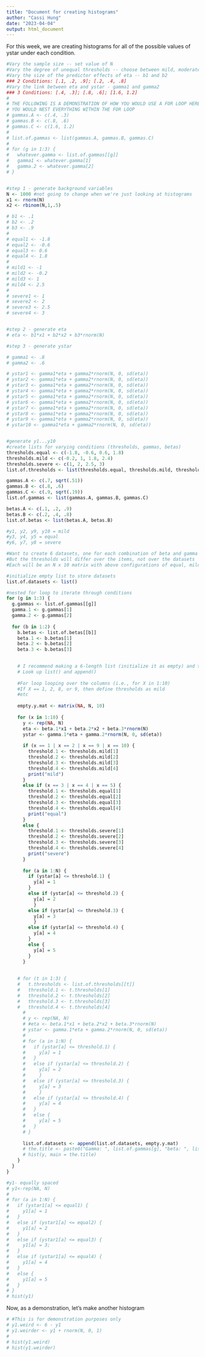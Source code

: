 ```yaml
---
title: "Document for creating histograms"
author: "Cassi Hung"
date: "2023-04-04"
output: html_document
---
```


For this week, we are creating histograms for all of the possible values of ystar under each condition.

```r

#Vary the sample size -- set value of N
#Vary the degree of unequal thresholds -- choose between mild, moderate, and severe
#Vary the size of the predictor effects of eta -- b1 and b2
### 2 Conditions: [.1, .2, .9]; [.2, .4, .8]
#Vary the link between eta and ystar - gamma1 and gamma2
### 3 Conditions: [.4, .3]; [.8, .6]; [1.6, 1.2]
# 
# THE FOLLOWING IS A DEMONSTRATION OF HOW YOU WOULD USE A FOR LOOP HERE
# YOU WOULD NEST EVERYTHING WITHIN THE FOR LOOP
# gammas.A <- c(.4, .3)
# gammas.B <- c(.8, .6)
# gammas.C <- c(1.6, 1.2)
# 
# list.of.gammas <- list(gammas.A, gammas.B, gammas.C)
# 
# for (g in 1:3) {
#   whatever.gamma <- list.of.gammas[[g]]
#   gamma1 <- whatever.gamma[1]
#   gamma.2 <- whatever.gamma[2]
# }


#step 1 - generate background variables
N <- 1000 #not going to change when we're just looking at histograms
x1 <- rnorm(N)
x2 <- rbinom(N,1,.5)

# b1 <- .1
# b2 <- .2
# b3 <- .9
# 
# equal1 <- -1.8
# equal2 <- -0.6
# equal3 <- 0.6
# equal4 <- 1.8
# 
# mild1 <- -1
# mild2 <- -0.2
# mild3 <- 1
# mild4 <- 2.5
# 
# severe1 <- 1
# severe2 <- 2
# severe3 <- 2.5
# severe4 <- 3


#step 2 - generate eta
# eta <- b1*x1 + b2*x2 + b3*rnorm(N)

#step 3 - generate ystar

# gamma1 <- .8
# gamma2 <- .6

# ystar1 <- gamma1*eta + gamma2*rnorm(N, 0, sd(eta))
# ystar2 <- gamma1*eta + gamma2*rnorm(N, 0, sd(eta))
# ystar3 <- gamma1*eta + gamma2*rnorm(N, 0, sd(eta))
# ystar4 <- gamma1*eta + gamma2*rnorm(N, 0, sd(eta))
# ystar5 <- gamma1*eta + gamma2*rnorm(N, 0, sd(eta))
# ystar6 <- gamma1*eta + gamma2*rnorm(N, 0, sd(eta))
# ystar7 <- gamma1*eta + gamma2*rnorm(N, 0, sd(eta))
# ystar8 <- gamma1*eta + gamma2*rnorm(N, 0, sd(eta))
# ystar9 <- gamma1*eta + gamma2*rnorm(N, 0, sd(eta))
# ystar10 <- gamma1*eta + gamma2*rnorm(N, 0, sd(eta))


#generate y1...y10
#create lists for varying conditions (thresholds, gammas, betas)
thresholds.equal <- c(-1.8, -0.6, 0.6, 1.8)
thresholds.mild <- c(-0.2, 1, 1.8, 2.4)
thresholds.severe <- c(1, 2, 2.5, 3)
list.of.thresholds <- list(thresholds.equal, thresholds.mild, thresholds.severe)

gammas.A <- c(.7, sqrt(.51))
gammas.B <- c(.8, .6)
gammas.C <- c(.9, sqrt(.19))
list.of.gammas <- list(gammas.A, gammas.B, gammas.C)

betas.A <- c(.1, .2, .9)
betas.B <- c(.2, .4, .8)
list.of.betas <- list(betas.A, betas.B)

#y1, y2, y9, y10 = mild
#y3, y4, y5 = equal
#y6, y7, y8 = severe

#Want to create 6 datasets, one for each combination of beta and gamma
#But the thresholds will differ over the items, not over the datasets
#Each will be an N x 10 matrix with above configurations of equal, mild, and severe

#initialize empty list to store datasets
list.of.datasets <- list()

#nested for loop to iterate through conditions
for (g in 1:3) {
  g.gammas <- list.of.gammas[[g]]
  gamma.1 <- g.gammas[1]
  gamma.2 <- g.gammas[2]
  
  for (b in 1:2) {
    b.betas <- list.of.betas[[b]]
    beta.1 <- b.betas[1]
    beta.2 <- b.betas[2]
    beta.3 <- b.betas[3]

    
    # I recommend making a 6-length list (initialize it as empty) and then         appending empty.y.mat every time loop terminates
    # Look up list() and append()
    
    #For loop looping over the columns (i.e., for X in 1:10)
    #If X == 1, 2, 8, or 9, then define thresholds as mild
    #etc
    
    empty.y.mat <- matrix(NA, N, 10)
    
    for (x in 1:10) {
      y <- rep(NA, N)
      eta <- beta.1*x1 + beta.2*x2 + beta.3*rnorm(N)
      ystar <- gamma.1*eta + gamma.2*rnorm(N, 0, sd(eta))
      
      if (x == 1 | x == 2 | x == 9 | x == 10) {
        threshold.1 <- thresholds.mild[1]
        threshold.2 <- thresholds.mild[2]
        threshold.3 <- thresholds.mild[3]
        threshold.4 <- thresholds.mild[4]
        print("mild")
      }
      else if (x == 3 | x == 4 | x == 5) {
        threshold.1 <- thresholds.equal[1]
        threshold.2 <- thresholds.equal[2]
        threshold.3 <- thresholds.equal[3]
        threshold.4 <- thresholds.equal[4]
        print("equal")
      }
      else {
        threshold.1 <- thresholds.severe[1]
        threshold.2 <- thresholds.severe[2]
        threshold.3 <- thresholds.severe[3]
        threshold.4 <- thresholds.severe[4]
        print("severe")
      }
      
      for (a in 1:N) {
        if (ystar[a] <= threshold.1) {
          y[a] = 1
        }
        else if (ystar[a] <= threshold.2) {
          y[a] = 2
          }
        else if (ystar[a] <= threshold.3) {
          y[a] = 3
          }
        else if (ystar[a] <= threshold.4) {
          y[a] = 4
        }
        else {
          y[a] = 5
        }
      }
    
  
    # for (t in 1:3) {
    #   t.thresholds <- list.of.thresholds[[t]]
    #   threshold.1 <- t.thresholds[1]
    #   threshold.2 <- t.thresholds[2]
    #   threshold.3 <- t.thresholds[3]
    #   threshold.4 <- t.thresholds[4]
      # 
      # y <- rep(NA, N)
      # #eta <- beta.1*x1 + beta.2*x2 + beta.3*rnorm(N)
      # ystar <- gamma.1*eta + gamma.2*rnorm(N, 0, sd(eta))
      # 
      # for (a in 1:N) {
      #   if (ystar[a] <= threshold.1) {
      #     y[a] = 1
      #   }
      #   else if (ystar[a] <= threshold.2) {
      #     y[a] = 2
      #     }
      #   else if (ystar[a] <= threshold.3) {
      #     y[a] = 3
      #     }
      #   else if (ystar[a] <= threshold.4) {
      #     y[a] = 4
      #   }
      #   else {
      #     y[a] = 5
      #   }
      # }
      
      list.of.datasets <- append(list.of.datasets, empty.y.mat)
      # the.title <- paste0("Gamma: ", list.of.gammas[g], "beta: ", list.of.betas[b], "thresholds:", list.of.thresholds[t])
      # hist(y, main = the.title)
    }
  }
}

#y1- equally spaced
# y1<-rep(NA, N)
# 
# for (a in 1:N) {
#   if (ystar1[a] <= equal1) {
#     y1[a] = 1
#   }
#   else if (ystar1[a] <= equal2) {
#     y1[a] = 2
#   }
#   else if (ystar1[a] <= equal3) {
#     y1[a] = 3;
#   }
#   else if (ystar1[a] <= equal4) {
#     y1[a] = 4
#   }
#   else {
#     y1[a] = 5
#   }
# }
# hist(y1)

```

Now, as a demonstration, let's make another histogram

```r
# #This is for demonstration purposes only
# y1.weird <- 6 - y1
# y1.weirder <- y1 + rnorm(N, 0, 1)
# 
# hist(y1.weird)
# hist(y1.weirder)

```